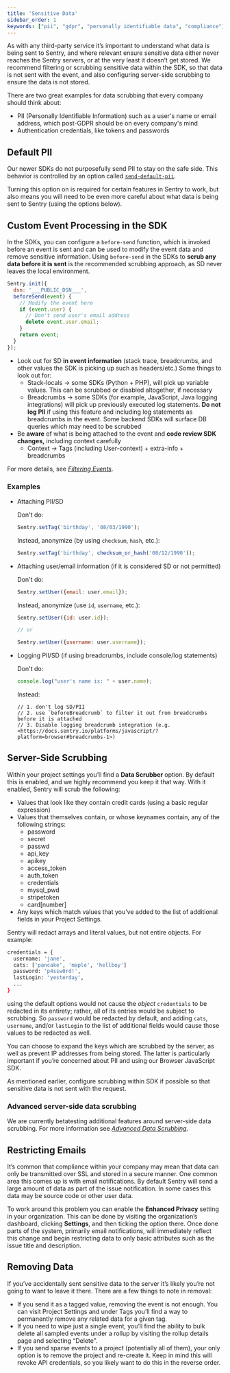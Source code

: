 ```yaml
---
title: 'Sensitive Data'
sidebar_order: 1
keywords: ["pii", "gdpr", "personally identifiable data", "compliance"]
---
```


As with any third-party service it’s important to understand what data is being sent to Sentry, and where relevant ensure sensitive data either never reaches the Sentry servers, or at the very least it doesn’t get stored. We recommend filtering or scrubbing sensitive data within the SDK, so that data is not sent with the event, and also configuring server-side scrubbing to ensure the data is not stored.

There are two great examples for data scrubbing that every company should think about:

- PII (Personally Identifiable Information) such as a user's name or email address, which post-GDPR should be on every company's mind
- Authentication credentials, like tokens and passwords

## Default PII

Our newer SDKs do not purposefully send PII to stay on the safe side. This behavior is controlled by an option called [`send-default-pii`](/error-reporting/configuration/#send-default-pii).

Turning this option on is required for certain features in Sentry to work, but also means you will need to be even more careful about what data is being sent to Sentry (using the options below).

## Custom Event Processing in the SDK

In the SDKs, you can configure a `before-send` function, which is invoked before an event is sent and can be used to modify the event data and remove sensitive information. Using `before-send` in the SDKs to **scrub any data before it is sent** is the recommended scrubbing approach, as SD never leaves the local environment.

```javascript
Sentry.init({
  dsn: '___PUBLIC_DSN___',
  beforeSend(event) {
    // Modify the event here
    if (event.user) {
      // Don't send user's email address
      delete event.user.email;
    }
    return event;
  }
});
```

- Look out for SD **in event information** (stack trace, breadcrumbs, and other values the SDK is picking up such as headers/etc.) Some things to look out for:
    - Stack-locals → some SDKs (Python + PHP), will pick up variable values. This can be scrubbed or disabled altogether, if necessary
    - Breadcrumbs → some SDKs (for example, JavaScript, Java logging integrations) will pick up previously executed log statements. **Do not log PII** if using this feature and including log statements as breadcrumbs in the event. Some backend SDKs will surface DB queries which may need to be scrubbed
- Be **aware** of what is being attached to the event and **code review SDK changes,** including context carefully
    - Context → Tags (including User-context) + extra-info + breadcrumbs

For more details, see [_Filtering Events_](/error-reporting/configuration/filtering/).

### Examples

- Attaching PII/SD

    Don't do:

    ```javascript
    Sentry.setTag('birthday', '08/03/1990');
    ```

    Instead, anonymize (by using `checksum`, `hash`, etc.):

    ```javascript
    Sentry.setTag('birthday', checksum_or_hash('08/12/1990'));
    ```

- Attaching user/email information (if it is considered SD or not permitted)

    Don't do:

    ```javascript
    Sentry.setUser({email: user.email});
    ```

    Instead, anonymize (use `id`, `username`, etc.):

    ```javascript
    Sentry.setUser({id: user.id});

    // or

    Sentry.setUser({username: user.username});
    ```

- Logging PII/SD (if using breadcrumbs, include console/log statements)

    Don't do:

    ```javascript
    console.log("user's name is: " + user.name);
    ```

    Instead:

    ```
    // 1. don't log SD/PII
    // 2. use `beforeBreadcrumb` to filter it out from breadcrumbs before it is attached
    // 3. Disable logging breadcrumb integration (e.g. <https://docs.sentry.io/platforms/javascript/?platform=browser#breadcrumbs-1>)
    ```

## Server-Side Scrubbing

Within your project settings you’ll find a **Data Scrubber** option. By default this is enabled, and we highly recommend you keep it that way. With it enabled, Sentry will scrub the following:

-   Values that look like they contain credit cards (using a basic regular expression)
-   Values that themselves contain, or whose keynames contain, any of the following strings:
    -   password
    -   secret
    -   passwd
    -   api_key
    -   apikey
    -   access_token
    -   auth_token
    -   credentials
    -   mysql_pwd
    -   stripetoken
    -   card[number]
-   Any keys which match values that you’ve added to the list of additional fields in your Project Settings.

Sentry will redact arrays and literal values, but not entire objects. For example:

```bash
credentials = {
  username: 'jane',
  cats: ['pancake', 'maple', 'hellboy']
  password: 'p4ssw0rd!',
  lastLogin: 'yesterday',
  ...
}
```

using the default options would not cause the _object_ `credentials` to be redacted in its entirety; rather, all of its entries would be subject to scrubbing. So `password` would be redacted by default, and adding `cats`, `username`, and/or `lastLogin` to the list of additional fields would cause those values to be redacted as well.

You can choose to expand the keys which are scrubbed by the server, as well as prevent IP addresses from being stored. The latter is particularly important if you’re concerned about PII and using our Browser JavaScript SDK.

As mentioned earlier, configure scrubbing within SDK if possible so that sensitive data is not sent with the request.

### Advanced server-side data scrubbing

We are currently betatesting additional features around server-side data scrubbing. For more information see [_Advanced Data Scrubbing_](/data-management/advanced-datascrubbing/).

## Restricting Emails

It’s common that compliance within your company may mean that data can only be transmitted over SSL and stored in a secure manner. One common area this comes up is with email notifications. By default Sentry will send a large amount of data as part of the issue notification. In some cases this data may be source code or other user data.

To work around this problem you can enable the **Enhanced Privacy** setting in your organization. This can be done by visiting the organization’s dashboard, clicking **Settings**, and then ticking the option there. Once done parts of the system, primarily email notifications, will immediately reflect this change and begin restricting data to only basic attributes such as the issue title and description.

## Removing Data

If you’ve accidentally sent sensitive data to the server it’s likely you’re not going to want to leave it there. There are a few things to note in removal:

-   If you send it as a tagged value, removing the event is not enough. You can visit Project Settings and under Tags you’ll find a way to permanently remove any related data for a given tag.
-   If you need to wipe just a single event, you’ll find the ability to bulk delete all sampled events under a rollup by visiting the rollup details page and selecting “Delete”.
-   If you send sparse events to a project (potentially all of them), your only option is to remove the project and re-create it. Keep in mind this will revoke API credentials, so you likely want to do this in the reverse order.
